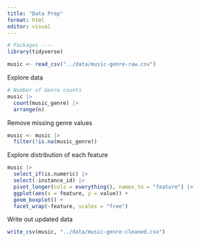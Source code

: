 ```yaml
---
title: "Data Prep"
format: html
editor: visual
---
```


```r
# Packages ----
library(tidyverse)
```

```r
music <- read_csv("../data/music-genre-raw.csv")
```

Explore data

```r
# Number of Genre counts
music |> 
  count(music_genre) |> 
  arrange(n)
```

Remove missing genre values

```r
music <- music |> 
  filter(!is.na(music_genre))
```

Explore distribution of each feature

```r
music |> 
  select_if(is.numeric) |> 
  select(-instance_id) |> 
  pivot_longer(cols = everything(), names_to = "feature") |> 
  ggplot(aes(x = feature, y = value)) +
  geom_boxplot() + 
  facet_wrap(~feature, scales = "free")
```

Write out updated data

```r
write_csv(music, "../data/music-genre-cleaned.csv")
```
